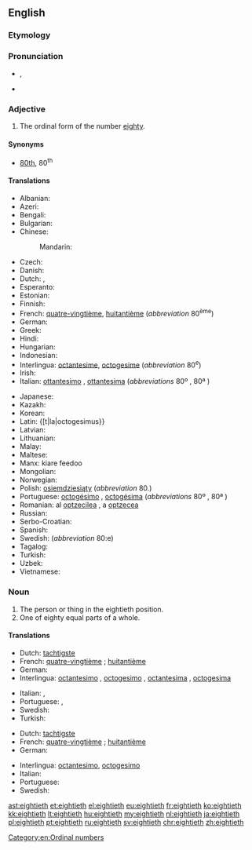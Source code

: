 ==English==

===Etymology===
{{suffix|eighty|eth}}

===Pronunciation===
* {{IPA|/ˈeɪtiəθ/}}, {{X-SAMPA|/"eIti@T/}}
* {{hyphenation|eight|i|eth}}

===Adjective===
{{en-adj|-}}

# The ordinal form of the number [[eighty]].

====Synonyms====
* [[80th]], 80<sup>th</sup>

====Translations====
{{trans-top|ordinal form of the number eighty}}
* Albanian: {{t-|sq|tetëdhjetë}}
* Azeri: {{t-|az|səksəninci}}
* Bengali: {{t-|bn|অশীতিতম|tr=aśītitama|sc=Beng}}
* Bulgarian: {{t-|bg|осемдесети|tr=osemdeseti|sc=Cyrl}}
* Chinese:
*: Mandarin: {{t|cmn|第八十|tr=dì bāshí|sc=Hani}}
* Czech: {{t-|cs|osmdesátý}}
* Danish: {{t-|da|firsindstyvende}}
* Dutch: {{t|nl|tachtigst}}, {{t|nl|tachtigste}}
* Esperanto: {{t-|eo|okdeka|sc=Cyrl}}
* Estonian: {{t-|et|kaheksakümnes|sc=Cyrl}}
* Finnish: {{t-|fi|kahdeksaskymmenes}}
* French: {{qualifier|France, Quebec, Belgium, Luxembourg}} [[quatre-vingtième]], {{qualifier|Switzerland}} [[huitantième]] (''abbreviation'' 80<sup>ème</sup>) <!-- (''huitantième needs to be confirmed by native speakers - it does not appear in Petit Larousse (1989)'') -->
* German: {{t+|de|achtzigste}}
* Greek: {{t+|el|ογδοηκοστός|tr=ogdoi̱kostós|sc=Grek}}
* Hindi: {{t-|hi|अस्सीवाँ|tr=as'sīvām̐|sc=Deva}}
* Hungarian: {{t+|hu|nyolcvanadik}}
* Indonesian: {{t-|id|kedelapanpuluh}}
* Interlingua: [[octantesime]], [[octogesime]] (''abbreviation'' 80<sup>e</sup>)
* Irish: {{t|ga|ochtódú}}
* Italian: [[ottantesimo]] {{m}}, [[ottantesima]] {{f}} (''abbreviations'' 80º {{m}}, 80ª {{f}})
{{trans-mid}}
* Japanese: {{t-|ja|第八十|tr=dai hachi jū|sc=Jpan}}
* Kazakh: {{t|kk|сексенінші|tr=sekseninşi|sc=Cyrl}}
* Korean: {{t+|ko|여든째|tr=yeodeunjjae}}
* Latin: {[t|la|octogesimus}}
* Latvian: {{t+|lv|astoņdesmitais}}
* Lithuanian: {{t+|lt|aštuoniasdešimtas}}
* Malay: {{t-|ms|kelapan puluh|sc=Cyrl}}
* Maltese: {{t-|mt|wieħed minn tmenin}}
* Manx: kiare feedoo
* Mongolian: {{t-|mn|наядугаар|tr=nayadugaar|sc=Cyrl}}
* Norwegian: {{t-|no|åttiende}}
* Polish: [[osiemdziesiąty]] (''abbreviation'' 80.)
* Portuguese: [[octogésimo]] {{m}}, [[octogésima]] {{f}} (''abbreviations'' 80º {{m}}, 80ª {{f}})
* Romanian: al [[optzecilea]] {{m}}, a [[optzecea]] {{f}}
* Russian: {{t+|ru|восьмидесятый|tr=vosʹmidesyatyĭ|sc=Cyrl}}
* Serbo-Croatian: {{t-|sh|osamdeseti|sc=Cyrl}}
* Spanish: {{t+|es|octogésimo}}
* Swedish: {{t+|sv|åttionde}} (''abbreviation'' 80:e)
* Tagalog: {{t-|tl|pangwalumpu}}
* Turkish: {{t+|tr|sekseninci}}
* Uzbek: {{t-|uz|saksoninchi}}
* Vietnamese: {{t-|vi|thứ tám mươi|sc=Thai}}
{{trans-bottom}}

===Noun===
{{en-noun}}

# The person or thing in the eightieth position.
# One of eighty equal parts of a whole.

====Translations====
{{trans-top|The person or thing in the eightieth position}}
* Dutch: [[tachtigste]] {{m|f}}
* French: {{qualifier|France, Quebec, Belgium, Luxembourg}} [[quatre-vingtième]]  {{m|f}}; {{qualifier|Switzerland}} [[huitantième]] {{m|f}} <!-- (''octantième and huitantième need to be confirmed by native speakers - these do not appear in Petit Larousse (1989)'') -->
* German: {{t-|de|Achtzigste}}
* Interlingua: [[octantesimo]] {{m}}, [[octogesimo]] {{m}}, [[octantesima]] {{f}}, [[octogesima]] {{f}}
{{trans-mid}}
* Italian: {{t-|it|ottantesimo|m}}, {{t-|it|ottantesima|f}}
* Portuguese: {{t+|pt|octogésimo|m}}, {{t-|pt|octogésima|f}}
* Swedish: {{t+|sv|åttionde}} {{c|n}}
* Turkish: {{t+|tr|sekseninci}}
{{trans-bottom}}

{{trans-top|One of eighty equal parts of a whole}}
* Dutch: [[tachtigste]] {{n}}
* French: {{qualifier|France, Quebec, Belgium, Luxembourg}} [[quatre-vingtième]] {{m}};  {{qualifier|Switzerland}} [[huitantième]] {{m}} <!-- (''octantième and huitantième need to be confirmed by native speakers - these do not appear in Petit Larousse (1989)'') -->
* German: {{t-|de|Achtzigstel|n}}
{{trans-mid}}
* Interlingua: [[octantesimo]], [[octogesimo]]
* Italian: {{t-|it|ottantesimo|m}}
* Portuguese: {{t+|pt|octogésimo|m}}
* Swedish: {{t-|sv|åttiondel|c}}
{{trans-bottom}}

[[Category:en:Ordinal numbers]]

[[ast:eightieth]]
[[et:eightieth]]
[[el:eightieth]]
[[eu:eightieth]]
[[fr:eightieth]]
[[ko:eightieth]]
[[kk:eightieth]]
[[lt:eightieth]]
[[hu:eightieth]]
[[my:eightieth]]
[[nl:eightieth]]
[[ja:eightieth]]
[[pl:eightieth]]
[[pt:eightieth]]
[[ru:eightieth]]
[[sv:eightieth]]
[[chr:eightieth]]
[[zh:eightieth]]